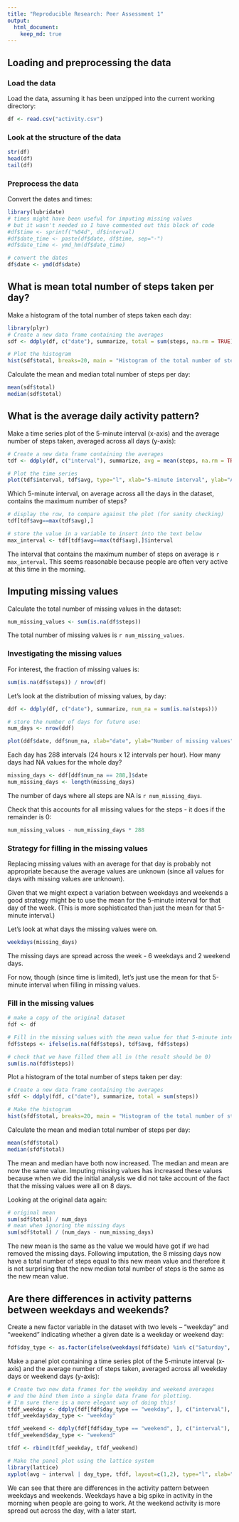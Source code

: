 ```yaml
---
title: "Reproducible Research: Peer Assessment 1"
output: 
  html_document:
    keep_md: true
---
```



## Loading and preprocessing the data

### Load the data
Load the data, assuming it has been unzipped into the current working directory:
```r
df <- read.csv("activity.csv")
```

### Look at the structure of the data
```r
str(df)
head(df)
tail(df)
```

### Preprocess the data

Convert the dates and times:
```r
library(lubridate)
# times might have been useful for imputing missing values
# but it wasn't needed so I have commented out this block of code
#df$time <- sprintf("%04d", df$interval)
#df$date_time <- paste(df$date, df$time, sep="-")
#df$date_time <- ymd_hm(df$date_time)

# convert the dates
df$date <- ymd(df$date)
```


## What is mean total number of steps taken per day?

Make a histogram of the total number of steps taken each day:
```r
library(plyr)
# Create a new data frame containing the averages
sdf <- ddply(df, c("date"), summarize, total = sum(steps, na.rm = TRUE))

# Plot the histogram
hist(sdf$total, breaks=20, main = "Histogram of the total number of steps taken each day", xlab="Total number of steps taken each day")
```

Calculate the mean and median total number of steps per day:
```r
mean(sdf$total)
median(sdf$total)
```

## What is the average daily activity pattern?

Make a time series plot of the 5-minute interval (x-axis) and the average number of steps taken, averaged across all days (y-axis):

```r
# Create a new data frame containing the averages
tdf <- ddply(df, c("interval"), summarize, avg = mean(steps, na.rm = TRUE))

# Plot the time series
plot(tdf$interval, tdf$avg, type="l", xlab="5-minute interval", ylab="Average number of steps")
```

Which 5-minute interval, on average across all the days in the dataset, contains the maximum number of steps?
```r
# display the row, to compare against the plot (for sanity checking)
tdf[tdf$avg==max(tdf$avg),] 

# store the value in a variable to insert into the text below
max_interval <- tdf[tdf$avg==max(tdf$avg),]$interval 
```

The interval that contains the maximum number of steps on average is `r max_interval`. This seems reasonable because people are often very active at this time in the morning.

## Imputing missing values

Calculate the total number of missing values in the dataset:
```r
num_missing_values <- sum(is.na(df$steps))
```
The total number of missing values is `r num_missing_values`.

### Investigating the missing values

For interest, the fraction of missing values is:
```r
sum(is.na(df$steps)) / nrow(df)
```

Let's look at the distribution of missing values, by day:
```r
ddf <- ddply(df, c("date"), summarize, num_na = sum(is.na(steps)))

# store the number of days for future use:
num_days <- nrow(ddf)

plot(ddf$date, ddf$num_na, xlab="date", ylab="Number of missing values", main="Number of missing values for each day")
```

Each day has 288 intervals (24 hours x 12 intervals per hour). How many days had NA values for the whole day?
```r
missing_days <- ddf[ddf$num_na == 288,]$date
num_missing_days <- length(missing_days)
```
The number of days where all steps are NA is `r num_missing_days`.

Check that this accounts for all missing values for the steps - it does if the remainder is 0:
```r
num_missing_values - num_missing_days * 288
```

### Strategy for filling in the missing values

Replacing missing values with an average for that day is probably not appropriate because the average values are unknown (since all values for days with missing values are unknown).

Given that we might expect a variation between weekdays and weekends a good strategy might be to use the mean for the 5-minute interval for that day of the week. (This is more sophisticated than just the mean for that 5-minute interval.)

Let's look at what days the missing values were on.
```r
weekdays(missing_days)
```

The missing days are spread across the week - 6 weekdays and 2 weekend days.

For now, though (since time is limited), let's just use the mean for that 5-minute interval when filling in missing values.

### Fill in the missing values

```r
# make a copy of the original dataset
fdf <- df

# Fill in the missing values with the mean value for that 5-minute interval
fdf$steps <- ifelse(is.na(fdf$steps), tdf$avg, fdf$steps)

# check that we have filled them all in (the result should be 0)
sum(is.na(fdf$steps))
```

Plot a histogram of the total number of steps taken per day:
```r
# Create a new data frame containing the averages
sfdf <- ddply(fdf, c("date"), summarize, total = sum(steps))

# Make the histogram
hist(sfdf$total, breaks=20, main = "Histogram of the total number of steps taken each day", xlab="Total number of steps taken each day")
```

Calculate the mean and median total number of steps per day:
```r
mean(sfdf$total)
median(sfdf$total)
```

The mean and median have both now increased. The median and mean are now the same value. Imputing missing values has increased these values because when we did the initial analysis we did not take account of the fact that the missing values were all on 8 days.

Looking at the original data again:

```r
# original mean
sum(sdf$total) / num_days
# mean when ignoring the missing days
sum(sdf$total) / (num_days - num_missing_days)
```

The new mean is the same as the value we would have got if we had removed the missing days. Following imputation, the 8 missing days now have a total number of steps equal to this new mean value and therefore it is not surprising that the new median total number of steps is the same as the new mean value.


## Are there differences in activity patterns between weekdays and weekends?

Create a new factor variable in the dataset with two levels -- "weekday" and "weekend" indicating whether a given date is a weekday or weekend day:

```r
fdf$day_type <- as.factor(ifelse(weekdays(fdf$date) %in% c("Saturday", "Sunday"), "weekend", "weekday"))
```

Make a panel plot containing a time series plot of the 5-minute interval (x-axis) and the average number of steps taken, averaged across all weekday days or weekend days (y-axis):

```r
# Create two new data frames for the weekday and weekend averages
# and the bind them into a single data frame for plotting.
# I'm sure there is a more elegant way of doing this!
tfdf_weekday <- ddply(fdf[fdf$day_type == "weekday", ], c("interval"), summarize, avg = mean(steps))
tfdf_weekday$day_type <- "weekday"

tfdf_weekend <- ddply(fdf[fdf$day_type == "weekend", ], c("interval"), summarize, avg = mean(steps))
tfdf_weekend$day_type <- "weekend"

tfdf <- rbind(tfdf_weekday, tfdf_weekend)

# Make the panel plot using the lattice system
library(lattice)
xyplot(avg ~ interval | day_type, tfdf, layout=c(1,2), type="l", xlab="5-minute interval", ylab="Average number of steps")
```

We can see that there are differences in the activity pattern between weekdays and weekends. Weekdays have a big spike in activity in the morning when people are going to work. At the weekend activity is more spread out across the day, with a later start.


